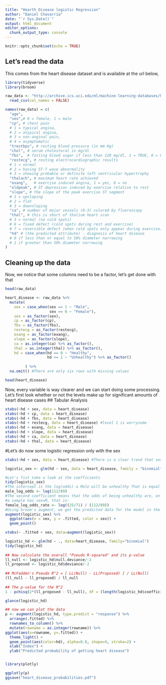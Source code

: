 ```yaml
---
title: "Hearth Disease logistic Regression"
author: "Daniel Chavarría"
date: "`r Sys.Date()`"
output: html_document
editor_options: 
  chunk_output_type: console
---
```


```r
knitr::opts_chunk$set(echo = TRUE)
```

## Let's read the data

This comes from the heart disease dataset and is available at the url below, 

```r
library(tidyverse)
library(broom)

raw_data <- "http://archive.ics.uci.edu/ml/machine-learning-databases/heart-disease/processed.cleveland.data" %>% 
  read_csv(col_names = FALSE)

names(raw_data) = c(
  "age",
  "sex",# 0 = female, 1 = male
  "cp", # chest pain
  # 1 = typical angina,
  # 2 = atypical angina,
  # 3 = non-anginal pain,
  # 4 = asymptomatic
  "trestbps", # resting blood pressure (in mm Hg)
  "chol", # serum cholestoral in mg/dl
  "fbs",  # fasting blood sugar if less than 120 mg/dl, 1 = TRUE, 0 = FALSE
  "restecg", # resting electrocardiographic results
  # 1 = normal
  # 2 = having ST-T wave abnormality
  # 3 = showing probable or definite left ventricular hypertrophy
  "thalach", # maximum heart rate achieved
  "exang",   # exercise induced angina, 1 = yes, 0 = no
  "oldpeak", # ST depression induced by exercise relative to rest
  "slope", # the slope of the peak exercise ST segment
  # 1 = upsloping
  # 2 = flat
  # 3 = downsloping
  "ca", # number of major vessels (0-3) colored by fluoroscopy
  "thal", # this is short of thalium heart scan
  # 3 = normal (no cold spots)
  # 6 = fixed defect (cold spots during rest and exercise)
  # 7 = reversible defect (when cold spots only appear during exercise)
  "hd" # (the predicted attribute) - diagnosis of heart disease
  # 0 if less than or equal to 50% diameter narrowing
  # 1 if greater than 50% diameter narrowing
)
```

## Cleaning up the data

Now, we notice that some columns need to be a factor, let's get done with that

```r

head(raw_data)

heart_disease <- raw_data %>% 
  mutate(
    sex = case_when(sex == 1 ~ "Male",
                    sex == 0 ~ "Female"),
    sex = as_factor(sex),
    cp = as_factor(cp),
    fbs = as_factor(fbs),
    restecg = as_factor(restecg),
    exang = as_factor(exang), 
    slope = as_factor(slope),
    ca = as.integer(ca) %>% as_factor(),
    thal = as.integer(thal) %>% as_factor(),
    hd = case_when(hd == 0 ~ "Healthy",
                   hd >= 1 ~ "Unhealthy") %>% as_factor()
    
         ) %>%
  na.omit() #There are only six rows with missing values

head(heart_disease)

```

Now, every variable is way clearer and we can start doing some processing. Let's first look whether or not the levels make up for
significant amounts of heart disease cases
## Tabular Analysis
```r
xtabs(~hd + sex, data = heart_disease)
xtabs(~hd + cp, data = heart_disease)
xtabs(~hd + fbs, data = heart_disease)
xtabs(~hd + restecg, data = heart_disease) #level 1 is worrysome
xtabs(~hd + exang, data = heart_disease)
xtabs(~hd + slope, data = heart_disease)
xtabs(~hd + ca, data = heart_disease)
xtabs(~hd + thal, data = heart_disease)
```
#Let's do now some logistic regression only with the sex

```r
xtabs(~hd + sex, data = heart_disease) #There is a clear trend that sex may be a good predictor of heart disease

logistic_sex <- glm(hd ~ sex, data = heart_disease, family = "binomial")

#Let's fist take a look at the coefficients
tidy(logistic_sex)
#The intercept is the log(odds) a Male will be unhealthy That is equal to log(112/89)
male_log_odds <- log(112/89)
#The second coefficient means that the odds of being unhealthy are, on a log scale, -1.27 times lower than if
#a sample has sex=M, that is:
female_log_odds_rate <- log((25/71) / (112/89))
#Using broom's augment, we get the predicted data for the model in the column .fitted
augment(logistic_sex) %>% 
  ggplot(aes(x = sex, y = .fitted, color = sex)) +
  geom_point()

xtabs(~ .fitted + sex, data=augment(logistic_sex))
```

```r
logistic_hd <- glm(hd ~ ., data=heart_disease, family="binomial")
tidy(logistic_hd)
 
## Now calculate the overall "Pseudo R-squared" and its p-value
ll_null <- logistic_hd$null.deviance/-2
ll_proposed <- logistic_hd$deviance/-2
 
## McFadden's Pseudo R^2 = [ LL(Null) - LL(Proposed) ] / LL(Null)
(ll_null - ll_proposed) / ll_null
 
## The p-value for the R^2
1 - pchisq(2*(ll_proposed - ll_null), df = (length(logistic_hd$coefficients)-1))

glance(logistic_hd)

## now we can plot the data
p <- augment(logistic_hd, type.predict = "response") %>% 
  arrange(.fitted) %>% 
  rownames_to_column() %>%
  mutate(rowname = as.integer(rowname)) %>%
ggplot(aes(x=rowname, y=.fitted)) +
  theme_light() + 
  geom_point(aes(color=hd), alpha=0.8, shape=4, stroke=2) +
  xlab("Index") +
  ylab("Predicted probability of getting heart disease")


library(plotly) 

ggplotly(p)
ggsave("heart_disease_probabilities.pdf")

```

